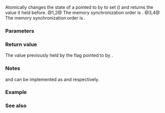 {{cpp/title|atomic_flag_test_and_set|atomic_flag_test_and_set_explicit}}
{{cpp/thread/navbar}}
{{dcl begin}}
{{dcl header|atomic}}
{{dcl|num=1|since=c++11|
bool atomic_flag_test_and_set( volatile std::atomic_flag* obj ) noexcept;
}}
{{dcl|num=2|since=c++11|
bool atomic_flag_test_and_set( std::atomic_flag* obj ) noexcept;
}}
{{dcl|num=3|since=c++11|
bool atomic_flag_test_and_set_explicit( volatile std::atomic_flag* obj, 
                                        std::memory_order order ) noexcept;
}}
{{dcl|num=4|since=c++11|
bool atomic_flag_test_and_set_explicit( std::atomic_flag* obj, 
                                        std::memory_order order ) noexcept;
}}
{{dcl end}}

Atomically changes the state of a {{lc|std::atomic_flag}} pointed to by {{c|obj}} to set ({{c|true}}) and returns the value it held before.
@1,2@ The memory synchronization order is {{c|std::memory_order_seq_cst}}.
@3,4@ The memory synchronization order is {{c|order}}.

===Parameters===
{{par begin}}
{{par|obj|pointer to {{lc|std::atomic_flag}} to access}}
{{par|order|the memory synchronization order}}
{{par end}} 

===Return value===
The value previously held by the flag pointed to by {{c|obj}}.

===Notes===
{{tt|std::atomic_flag_test_and_set}} and {{tt|std::atomic_flag_test_and_set_explicit}} can be implemented as {{c|obj-&gt;test_and_set()}} and {{c|obj-&gt;test_and_set(order)}} respectively.

===Example===
{{example
|A spinlock mutex can be implemented in userspace using an {{tt|std::atomic_flag}}.
|code=
#include &lt;atomic&gt;
#include &lt;iostream&gt;
#include &lt;thread&gt;
#include &lt;vector&gt;

std::atomic_flag lock = ATOMIC_FLAG_INIT;

void f(int n)
{
    for (int cnt = 0; cnt &lt; 100; ++cnt)
    {
        while (std::atomic_flag_test_and_set_explicit(&amp;lock, std::memory_order_acquire))
            ; // spin until the lock is acquired
        std::cout &lt;&lt; "Output from thread " &lt;&lt; n &lt;&lt; '\n';
        std::atomic_flag_clear_explicit(&amp;lock, std::memory_order_release);
    }
}

int main()
{
    std::vector&lt;std::thread&gt; v;
    for (int n = 0; n &lt; 10; ++n)
        v.emplace_back(f, n);
    for (auto&amp; t : v)
        t.join();
}
|output=
Output from thread 2
Output from thread 6
Output from thread 7
...&lt;exactly 1000 lines&gt;...
}}

===See also===
{{dsc begin}}
{{dsc inc|cpp/atomic/dsc atomic_flag}}
{{dsc inc|cpp/atomic/dsc atomic_flag_clear}}
{{dsc inc|cpp/atomic/dsc memory_order}}
{{dsc see c|c/atomic/atomic_flag_test_and_set|atomic_flag_test_and_set|atomic_flag_test_and_set_explicit}}
{{dsc end}}

{{langlinks|de|es|fr|it|ja|pt|ru|zh}}